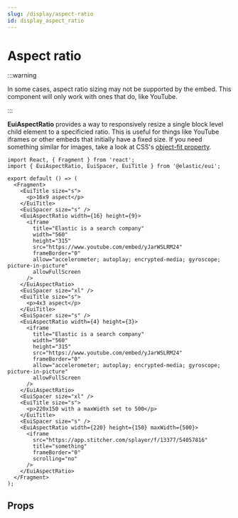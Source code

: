 ```yaml
---
slug: /display/aspect-ratio
id: display_aspect_ratio
---
```


# Aspect ratio

:::warning

In some cases, aspect ratio sizing may not be supported by the embed. This component will only work with ones that do, like YouTube.

:::

**EuiAspectRatio** provides a way to responsively resize a single block level child element to a specificied ratio. This is useful for things like YouTube iframes or other embeds that initially have a fixed size. If you need something similar for images, take a look at CSS's [object-fit property](https://www.w3schools.com/css/css3_object-fit.asp).

```tsx interactive
import React, { Fragment } from 'react';
import { EuiAspectRatio, EuiSpacer, EuiTitle } from '@elastic/eui';

export default () => (
  <Fragment>
    <EuiTitle size="s">
      <p>16x9 aspect</p>
    </EuiTitle>
    <EuiSpacer size="s" />
    <EuiAspectRatio width={16} height={9}>
      <iframe
        title="Elastic is a search company"
        width="560"
        height="315"
        src="https://www.youtube.com/embed/yJarWSLRM24"
        frameBorder="0"
        allow="accelerometer; autoplay; encrypted-media; gyroscope; picture-in-picture"
        allowFullScreen
      />
    </EuiAspectRatio>
    <EuiSpacer size="xl" />
    <EuiTitle size="s">
      <p>4x3 aspect</p>
    </EuiTitle>
    <EuiSpacer size="s" />
    <EuiAspectRatio width={4} height={3}>
      <iframe
        title="Elastic is a search company"
        width="560"
        height="315"
        src="https://www.youtube.com/embed/yJarWSLRM24"
        frameBorder="0"
        allow="accelerometer; autoplay; encrypted-media; gyroscope; picture-in-picture"
        allowFullScreen
      />
    </EuiAspectRatio>
    <EuiSpacer size="xl" />
    <EuiTitle size="s">
      <p>220x150 with a maxWidth set to 500</p>
    </EuiTitle>
    <EuiSpacer size="s" />
    <EuiAspectRatio width={220} height={150} maxWidth={500}>
      <iframe
        src="https://app.stitcher.com/splayer/f/13377/54057816"
        title="something"
        frameBorder="0"
        scrolling="no"
      />
    </EuiAspectRatio>
  </Fragment>
);
```

## Props


<PropTable definition={docgen.EuiAspectRatio} />
